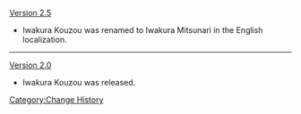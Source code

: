 [[Version 2.5]]
* Iwakura Kouzou was renamed to Iwakura Mitsunari in the English localization.
----
[[Version 2.0]]
* Iwakura Kouzou was released.
<noinclude>[[Category:Change History]]</noinclude>
